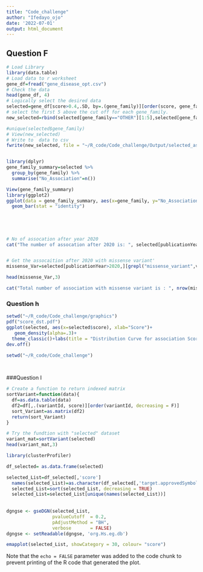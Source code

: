 ```yaml
---
title: "Code_challenge"
author: "Ifedayo_ojo"
date: '2022-07-01'
output: html_document
---
```

## Question F
```r
# Load Library 
library(data.table)
# Load data to r worksheet
gene_df=fread("gene_disease_opt.csv")
# Check the data
head(gene_df, 4)
# Logically select the desired data 
selected=gene_df[score>0.4,.SD, by=.(gene_family)][order(score, gene_family, decreasing = T)]
# select the first 5 above the cut off for each gene_family.
new_selected=rbind(selected[gene_family=="OTHER"][1:5],selected[gene_family=="SLC"][1:5],selected[gene_family=="GPCR"][1:5])

#unique(selected$gene_family)
# View(new_selected)
# Write to  data to csv
fwrite(new_selected, file = "~/R_code/Code_challenge/Output/selected_associations.csv")


library(dplyr)
gene_family_summary=selected %>%
  group_by(gene_family) %>%
  summarise("No_Association"=n())

View(gene_family_summary)
library(ggplot2)
ggplot(data = gene_family_summary, aes(x=gene_family, y="No_Association"))+
  geom_bar(stat = "identity")





```

## 




```r
# No of assocation after year 2020
cat("The number of assocation after 2020 is: ", selected[publicationYear>2020,.N])


# Get the assocaition after 2020 with missense variant'
missense_Var=selected[publicationYear>2020,][grepl("missense_variant",variantFunctionalConsequence.label)]

head(missense_Var,3)

cat("Total number of association with missense variant is : ", nrow(missense_Var))
```

### Question h


```r
setwd("~/R_code/Code_challenge/graphics")
pdf("score_dst.pdf")
ggplot(selected, aes(x=selected$score), xlab="Score")+
   geom_density(alpha=.3)+
  theme_classic()+labs(title = "Distribution Curve for association Score")
dev.off()

setwd("~/R_code/Code_challenge")

  

```
###Question I

```r
# Create a function to return indexed matrix 
sortVariant=function(data){
  df=as.data.table(data)
  df2=df[,.(variantId, score)][order(variantId, decreasing = F)]
  sort_Variant=as.matrix(df2)
  return(sort_Variant)
}

# Try the fundtion with "selected" dataset
variant_mat=sortVariant(selected)
head(variant_mat,3)

```


```r
library(clusterProfiler)

df_selected= as.data.frame(selected)

selected_List=df_selected[,'score']
  names(selected_List)=as.character(df_selected[,'target.approvedSymbol'])
  selected_List=sort(selected_List, decreasing = TRUE)
  selected_List=selected_List[unique(names(selected_List))]
  
  
dgngse <- gseDGN(selected_List,
                 pvalueCutoff  = 0.2,
                 pAdjustMethod = "BH",
                 verbose       = FALSE)
dgngse <- setReadable(dgngse, 'org.Hs.eg.db')

emapplot(selected_List, showCategory = 30, colour= "score")
```



Note that the `echo = FALSE` parameter was added to the code chunk to prevent printing of the R code that generated the plot.

